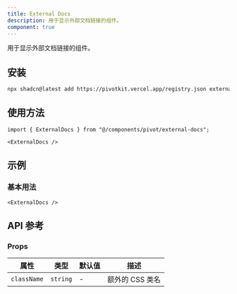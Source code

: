```yaml
---
title: External Docs
description: 用于显示外部文档链接的组件。
component: true
---
```


用于显示外部文档链接的组件。

<ComponentPreview name="external-docs-demo" />

## 安装

```bash
npx shadcn@latest add https://pivotkit.vercel.app/registry.json external-docs
```

## 使用方法

```tsx
import { ExternalDocs } from "@/components/pivot/external-docs";
```

```tsx
<ExternalDocs />
```

## 示例

### 基本用法

```tsx
<ExternalDocs />
```

## API 参考

### Props

| 属性        | 类型     | 默认值 | 描述            |
| ----------- | -------- | ------ | --------------- |
| `className` | `string` | -      | 额外的 CSS 类名 |
